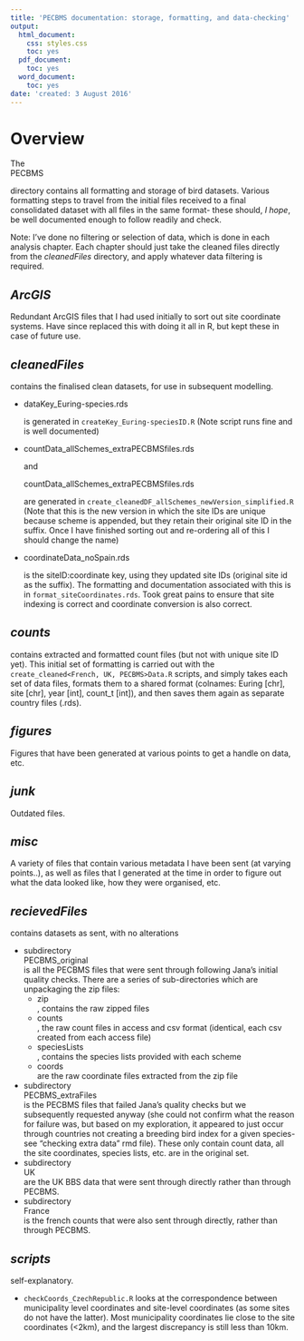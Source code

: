 ```yaml
---
title: 'PECBMS documentation: storage, formatting, and data-checking'
output:
  html_document:
    css: styles.css
    toc: yes
  pdf_document:
    toc: yes
  word_document:
    toc: yes
date: 'created: 3 August 2016'
---
```


# Overview
The <div class="file"> PECBMS </div> directory contains all formatting and storage of bird datasets. Various formatting steps to travel from the initial files received to a final consolidated dataset with all files in the same format- these should, *I hope*, be well documented enough to follow readily and check. 

Note: I've done no filtering or selection of data, which is done in each analysis chapter. Each chapter should just take the cleaned files directly from the _cleanedFiles_ directory, and apply whatever data filtering is required.  

## _ArcGIS_ 
Redundant ArcGIS files that I had used initially to sort out site coordinate systems. Have since replaced this with doing it all in R, but kept these in case of future use. 

## _cleanedFiles_
contains the finalised clean datasets, for use in subsequent modelling.

- <div class="file"> dataKey_Euring-species.rds </div> is generated in `createKey_Euring-speciesID.R` (Note script runs fine and is well documented)

- <div class="file"> countData_allSchemes_extraPECBMSfiles.rds</div> and <div class="file"> countData_allSchemes_extraPECBMSfiles.rds</div> are generated in `create_cleanedDF_allSchemes_newVersion_simplified.R` (Note that this is the new version in which the site IDs are unique because scheme is appended, but they retain their original site ID in the suffix. Once I have finished sorting out and re-ordering all of this I should change the name)

- <div class="file"> coordinateData_noSpain.rds</div> is the siteID:coordinate key, using they updated site IDs (original site id as the suffix). The formatting and documentation associated with this is in `format_siteCoordinates.rds`. Took great pains to ensure that site indexing is correct and coordinate conversion is also correct. 

## _counts_ 
contains extracted and formatted count files (but not with unique site ID yet). This initial set of formatting is carried out with the `create_cleaned<French, UK, PECBMS>Data.R` scripts, and simply takes each set of data files, formats them to a shared format (colnames: Euring [chr], site [chr], year [int], count_t [int]), and then saves them again as separate country files (.rds).

## _figures_
Figures that have been generated at various points to get a handle on data, etc.

## _junk_
Outdated files. 

## _misc_
A variety of files that contain various metadata I have been sent (at varying points..), as well as files that I generated at the time in order to figure out what the data looked like, how they were organised, etc.

##  _recievedFiles_ 
contains datasets as sent, with no alterations

- subdirectory <div class="file"> PECBMS_original </div> is all the PECBMS files that were sent through following Jana's initial quality checks. There are a series of sub-directories which are unpackaging the zip files:
    - <div class="file"> zip </div>, contains the raw zipped files
    - <div class="file"> counts </div>, the raw count files in access and csv format (identical, each csv created from each access file)
    - <div class="file"> speciesLists </div>, contains the species lists provided with each scheme
    - <div class="file"> coords </div> are the raw coordinate files extracted from the zip file
- subdirectory <div class="file"> PECBMS_extraFiles </div> is the PECBMS files that failed Jana's quality checks but we subsequently requested anyway (she could not confirm what the reason for failure was, but based on my exploration, it appeared to just occur through countries not creating a breeding bird index for a given species- see "checking extra data" rmd file). These only contain count data, all the site coordinates, species lists, etc. are in the original set. 
- subdirectory <div class="file"> UK </div> are the UK BBS data that were sent through directly rather than through PECBMS.
- subdirectory <div class="file"> France </div> is the french counts that were also sent through directly, rather than through PECBMS. 

## _scripts_
self-explanatory. 

- `checkCoords_CzechRepublic.R` looks at the correspondence between municipality level coordinates and site-level coordinates (as some sites do not have the latter). Most municipality coordinates lie close to the site coordinates (<2km), and the largest discrepancy is still less than 10km. 